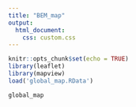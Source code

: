 ```yaml
---
title: "BEM_map"
output: 
  html_document: 
    css: custom.css
---
```


```r
knitr::opts_chunk$set(echo = TRUE)
library(leaflet)
library(mapview)
load('global_map.RData')
```

```r
global_map
```

